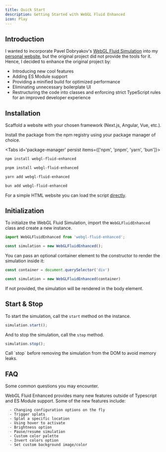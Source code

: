 ```yaml
---
title: Quick Start
description: Getting Started with WebGL Fluid Enhanced
icon: Play
---
```


## Introduction

I wanted to incorporate Pavel Dobryakov's [WebGL Fluid Simulation](https://github.com/PavelDoGreat/WebGL-Fluid-Simulation) into my [personal website](https://www.michaelbrusegard.com), but the original project did not provide the tools for it. Hence, I decided to enhance the original project by:

- Introducing new cool features
- Adding ES Module support
- Providing a minified build for optimized performance
- Eliminating unnecessary boilerplate UI
- Restructuring the code into classes and enforcing strict TypeScript rules for an improved developer experience

## Installation

Scaffold a website with your chosen framework (Next.js, Angular, Vue, etc.).

Install the package from the npm registry using your package manager of choice.

<Tabs id='package-manager' persist items={['npm', 'pnpm', 'yarn', 'bun']}>

```bash tab="npm"
npm install webgl-fluid-enhanced
```

```bash tab="pnpm"
pnpm install webgl-fluid-enhanced
```

```bash tab="yarn"
yarn add webgl-fluid-enhanced
```

```bash tab="bun"
bun add webgl-fluid-enhanced
```

</Tabs>

For a simple HTML website you can load the script [directly](/docs/frameworks#html).

## Initialization

To initialize the WebGL Fluid Simulation, import the `WebGLFluidEnhanced` class and create a new instance.
```javascript
import WebGLFluidEnhanced from 'webgl-fluid-enhanced';

const simulation = new WebGLFluidEnhanced();
```

You can pass an optional container element to the constructor to render the simulation inside it:

```javascript
const container = document.querySelector('div')

const simulation = new WebGLFluidEnhanced(container)
```

If not provided, the simulation will be rendered in the body element.

## Start & Stop

To start the simulation, call the `start` method on the instance.
```javascript
simulation.start();
```

And to stop the simulation, call the `stop` method.
```javascript
simulation.stop();
```

<Callout type="warn">
  Call `stop` before removing the simulation from the DOM to avoid memory leaks.
</Callout>

## FAQ

Some common questions you may encounter.

<Accordions>
  <Accordion id='which-new-features' title="Which new features are provided?">
    WebGL Fluid Enhanced provides many new features outside of Typescript and ES Module support. Some of the new features include:

      - Changing configuration options on the fly
      - Trigger splats
      - Splat a specific location
      - Using hover to activate
      - Brightness option
      - Pause/resume simulation
      - Custom color palette
      - Invert colors option
      - Set custom background image/color

  </Accordion>
</Accordions>

